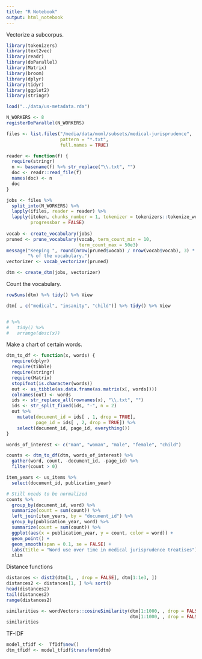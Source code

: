 ```yaml
---
title: "R Notebook"
output: html_notebook
---
```


Vectorize a subcorpus.

```r
library(tokenizers)
library(text2vec)
library(readr)
library(doParallel)
library(Matrix)
library(broom)
library(dplyr)
library(tidyr)
library(ggplot2)
library(stringr)

load("../data/us-metadata.rda")

N_WORKERS <- 8
registerDoParallel(N_WORKERS)

files <- list.files("/media/data/moml/subsets/medical-jurisprudence", 
                    pattern = "*.txt",
                    full.names = TRUE)

reader <- function(f) {
  require(stringr)
  n <- basename(f) %>% str_replace("\\.txt", "")
  doc <- readr::read_file(f)
  names(doc) <- n
  doc
}

jobs <- files %>% 
  split_into(N_WORKERS) %>% 
  lapply(ifiles, reader = reader) %>% 
  lapply(itoken, chunks_number = 1, tokenizer = tokenizers::tokenize_words,
         progressbar = FALSE)
  
vocab <- create_vocabulary(jobs)
pruned <- prune_vocabulary(vocab, term_count_min = 10,
                           term_count_max = 50e3)
message("Keeping ", round(nrow(pruned$vocab) / nrow(vocab$vocab), 3) * 100,
        "% of the vocabulary.")
vectorizer <- vocab_vectorizer(pruned)

dtm <- create_dtm(jobs, vectorizer)
```

Count the vocabulary.

```r
rowSums(dtm) %>% tidy() %>% View

dtm[ , c("medical", "insanity", "child")] %>% tidy() %>% View


# %>% 
#   tidy() %>% 
#   arrange(desc(x))
```

Make a chart of certain words.

```r
dtm_to_df <- function(x, words) {
  require(dplyr)
  require(tibble)
  require(stringr)
  require(Matrix)
  stopifnot(is.character(words))
  out <- as_tibble(as.data.frame(as.matrix(x[, words])))
  colnames(out) <- words
  ids <- str_replace_all(rownames(x), "\\.txt", "")
  ids <- str_split_fixed(ids, "-", n = 2)
  out %>% 
    mutate(document_id = ids[ , 1, drop = TRUE],
           page_id = ids[ , 2, drop = TRUE]) %>% 
    select(document_id, page_id, everything())
}

words_of_interest <- c("man", "woman", "male", "female", "child")

counts <- dtm_to_df(dtm, words_of_interest) %>% 
  gather(word, count, -document_id, -page_id) %>% 
  filter(count > 0)

item_years <- us_items %>% 
  select(document_id, publication_year)

# Still needs to be normalized
counts %>% 
  group_by(document_id, word) %>% 
  summarize(count = sum(count)) %>% 
  left_join(item_years, by = "document_id") %>% 
  group_by(publication_year, word) %>% 
  summarize(count = sum(count)) %>% 
  ggplot(aes(x = publication_year, y = count, color = word)) +
  geom_point() +
  geom_smooth(span = 0.1, se = FALSE) +
  labs(title = "Word use over time in medical jurisprudence treatises") + 
  xlim
```

Distance functions

```r
distances <- dist2(dtm[1, , drop = FALSE], dtm[1:1e3, ])
distances2 <- distances[1, ] %>% sort()
head(distances2)
tail(distances2)
range(distances2)

similarities <- wordVectors::cosineSimilarity(dtm[1:1000, , drop = FALSE], 
                                              dtm[1:1000, , drop = FALSE])
similarities 
```


TF-IDF

```r
model_tfidf <-  TfIdf$new()
dtm_tfidf <- model_tfidf$transform(dtm)
```

